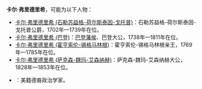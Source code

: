 '''卡尔·弗里德里希'''，可能为以下人物：

*[[卡尔·弗里德里希_(石勒苏益格-荷尔斯泰因-戈托普)|卡尔·弗里德里希 (石勒苏益格-荷尔斯泰因-戈托普)]]：石勒苏益格-荷尔斯泰因-戈托普公爵，1702年—1739年在位。
*[[卡尔·弗里德里希_(巴登)|卡尔·弗里德里希 (巴登)]]：[[巴登统治者列表|巴登藩侯]]、巴登大公，1738年—1811年在位。
*[[卡尔·弗里德里希_(霍亨索伦-锡格马林根)|卡尔·弗里德里希 (霍亨索伦-锡格马林根)]]：霍亨索伦-锡格马林根亲王，1769年—1785年在位。
*[[卡尔·弗里德里希_(萨克森-魏玛-艾森纳赫)|卡尔·弗里德里希 (萨克森-魏玛-艾森纳赫)]]：萨克森-魏玛-艾森纳赫大公，1828年—1853年在位。
*{{link-en|卡尔·约阿希姆·弗里德里希|Carl Joachim Friedrich}}：美籍德裔政治学家。

{{Disambiguation|K|Cat=七字人名译名消歧义}}